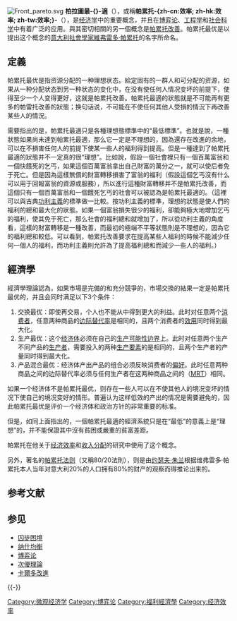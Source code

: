 {{unreferenced|time=2015-05-04T06:34:03+00:00}}
{{Mergefrom |1=帕累托改善|time=2018-02-12T03:53:49+00:00}}
{{noteTA
|T=zh-cn:帕累托最优; zh-hk:柏利圖最適; zh-tw:柏拉圖最適;
|G1=Economics
|1=zh-cn:帕累托;  zh-tw:柏拉圖; zh-hk:柏利圖;
|2=zh-cn:效率;  zh-tw:效率; 
}}
[[File:Front_pareto.svg|thumb]]
'''柏拉圖最-{}-適'''（{{lang-en|Pareto optimality}}），或稱'''帕累托-{zh-cn:效率; zh-hk:效率; zh-tw:效率;}-'''（{{lang-en|Pareto efficiency}}），是[[经济学|经济学]]中的重要概念，并且在[[博弈论|博弈论]]、[[工程学|工程学]]和[[社会科学|社会科学]]中有着广泛的应用。與其密切相關的另一個概念是[[帕累托改善|帕累托改善]]。帕累托最优是以提出这个概念的[[意大利|意大利]][[社會學家|社會學家]][[維弗雷多·帕累托|維弗雷多·帕累托]]的名字所命名。

== 定義 ==
帕累托最优是指资源分配的一种理想状态。給定固有的一群人和可分配的资源，如果从一种分配状态到另一种状态的变化中，在没有使任何人情况变坏的前提下，使得至少一个人变得更好，这就是帕累托改善。帕累托最適的狀態就是不可能再有更多的帕雷托改善的狀態；换句话说，不可能在不使任何其他人受損的情況下再改善某些人的情況。

需要指出的是，帕累托最適只是各種理想態標準中的“最低標準”。也就是說，一種狀態如果尚未達到帕累托最適，那么它一定是不理想的，因為還存在改進的余地，可以在不損害任何人的前提下使某一些人的福利得到提高。但是一種達到了帕累托最適的狀態并不一定真的很“理想”。比如說，假設一個社會裡只有一個百萬富翁和一個快餓死的乞丐，如果這個百萬富翁拿出自己財富的萬分之一，就可以使后者免于死亡。但是因為這樣無償的財富轉移損害了富翁的福利（假設這個乞丐沒有什么可以用于回報富翁的資源或服務），所以進行這種財富轉移并不是帕累托改善，而這個只有一個百萬富翁和一個餓死乞丐的社會可以被認為是帕累托最適的。（這裡可以與古典[[功利主義|功利主義]]的標準做一比較。按功利主義的標準，理想的狀態是使人們的福利的總和最大化的狀態。如果一個富翁損失很少的福利，卻能夠極大地增加乞丐的福利，使其免于死亡，那么社會的福利總和就增加了，所以從功利主義的角度看，這樣的財富轉移是一種改善，而最初的極端不平等狀態則是不理想的，因為它的福利總和較低。可以看到，帕累托改善要求在提高某些人福利的時候不能減少任何一個人的福利，而功利主義則允許為了提高福利總和而減少一些人的福利。）

== 經濟學 ==
經濟學理論認為，如果市場是完備的和充分競爭的，市場交換的結果一定是帕累托最优的，并且会同时满足以下3个条件：

#交换最优：即使再交易，个人也不能从中得到更大的利益。此时对任意两个[[消费者|消费者]]，任意两种商品的[[边际替代率|边际替代率]]是相同的，且两个消费者的[[效用|效用]]同时得到最大化。
#生产最优：这个[[经济体|经济体]]必须在自己的[[生产可能性边界|生产可能性边界]]上。此时对任意两个生产不同产品的[[生产者|生产者]]，需要投入的两种[[生产要素|生产要素]]的{{le|边际技术替代率|Marginal rate of technical substitution}}是相同的，且两个生产者的产量同时得到最大化。
#产品混合最优：经济体产出产品的组合必须反映消费者的[[偏好|偏好]]。此时任意两种商品之间的边际替代率必须与任何生产者在这两种商品之间的{{le|边际产品转换率|Marginal rate of transformation}}（[[生产可能性曲线|MRT]]）相同。

如果一个经济体不是帕累托最优，则存在一些人可以在不使其他人的境况变坏的情况下使自己的境况变好的情形。普遍认为这样低效的产出的情况是需要避免的，因此帕累托最优是评价一个经济体和政治方针的非常重要的标准。

但是，如同上面指出的，一個帕累托最適的經濟系統只是在“最低”的意義上是“理想”的，并不能保證其中沒有貧困或嚴重的貧富差距。

帕累托在他关于[[经济效率|经济效率]]和[[收入分配|收入分配]]的研究中使用了这个概念。

另外，著名的[[帕累托法则|帕累托法则]]（又稱80/20法則），则是由[[约瑟夫·朱兰|约瑟夫·朱兰]]根据维弗雷多·帕累托本人当年对意大利20%的人口拥有80%的财产的观察而得推论出来的。

== 参考文献 ==
{{Reflist}}

== 参见 ==
*[[囚徒困境|囚徒困境]]
*[[纳什均衡|纳什均衡]]
*[[博弈论|博弈论]]
*[[次優理論|次優理論]]
*[[卡爾多改進|卡爾多改進]]

{{-}}
{{博弈论}}

{{Authority control}}
[[Category:微观经济学|Category:微观经济学]]
[[Category:博弈论|Category:博弈论]]
[[Category:福利經濟學|Category:福利經濟學]]
[[Category:经济效率|Category:经济效率]]